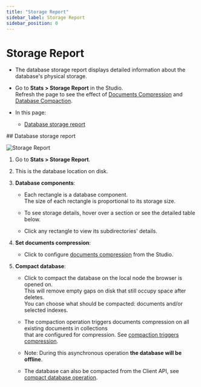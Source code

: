 ```yaml
---
title: "Storage Report"
sidebar_label: Storage Report
sidebar_position: 0
---
```



# Storage Report
<Admonition type="note" title="Note">

* The database storage report displays detailed information about the database's physical storage.  

* Go to __Stats &gt; Storage Report__ in the Studio.  
  Refresh the page to see the effect of [Documents Compression](../../../server/storage/documents-compression) and [Database Compaction](../../../client-api/operations/server-wide/compact-database).

* In this page:  
  * [Database storage report](../../../studio/database/stats/storage-report#database-storage-report)  

</Admonition>
## Database storage report

![Storage Report](./assets/storage-report.png)

1. Go to __Stats &gt; Storage Report__.  

2. This is the database location on disk.  

3. __Database components__:  

   * Each rectangle is a database component.  
     The size of each rectangle is proportional to its storage size.  
   
   * To see storage details, hover over a section or see the detailed table below.

   * Click any rectangle to view its subdirectories' details.

4. __Set documents compression__:
   
   * Click to configure [documents compression](../../../studio/database/settings/documents-compression) from the Studio.  

5. __Compact database__:  

   * Click to compact the database on the local node the browser is opened on.  
     This will remove empty gaps on disk that still occupy space after deletes.  
     You can choose what should be compacted: documents and/or selected indexes.  

   * The compaction operation triggers documents compression on all existing documents in collections  
     that are configured for compression. See [compaction triggers compression](../../../client-api/operations/server-wide/compact-database#compaction-triggers-compression).  
   
   * Note: During this asynchronous operation __the database will be offline__.
 
   * The database can also be compacted from the Client API, see [compact database operation](../../../client-api/operations/server-wide/compact-database). 



